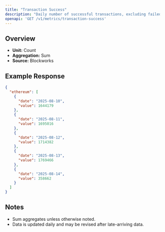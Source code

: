 ```yaml
---
title: "Transaction Success"
description: "Daily number of successful transactions, excluding failed transactions."
openapi: 'GET /v1/metrics/transaction-success'
---
```


## Overview

- **Unit:** Count
- **Aggregation:** Sum
- **Source:** Blockworks

## Example Response

```json
{
  "ethereum": [
    {
      "date": "2025-08-10",
      "value": 1644179
    },
    {
      "date": "2025-08-11",
      "value": 1695016
    },
    {
      "date": "2025-08-12",
      "value": 1714382
    },
    {
      "date": "2025-08-13",
      "value": 1769466
    },
    {
      "date": "2025-08-14",
      "value": 358662
    }
  ]
}
```

## Notes
- Sum aggregates unless otherwise noted.
- Data is updated daily and may be revised after late-arriving data.
